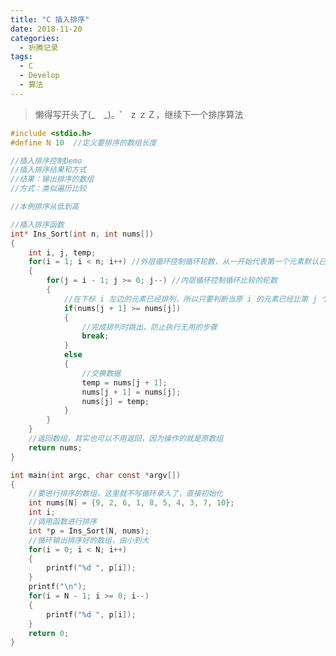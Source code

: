 ```yaml
---
title: "C 插入排序"
date: 2018-11-20
categories:
  - 折腾记录
tags:
  - C
  - Develop
  - 算法
---
```


> 懒得写开头了(\_　\_)。゜ z ｚＺ，继续下一个排序算法

```c
#include <stdio.h>
#define N 10  //定义要排序的数组长度

//插入排序控制Demo
//插入排序结果和方式
//结果：输出排序的数组
//方式：类似遍历比较

//本例排序从低到高

//插入排序函数
int* Ins_Sort(int n, int nums[])
{
    int i, j, temp;
    for(i = 1; i < n; i++) //外层循环控制循环轮数，从一开始代表第一个元素默认已经排序
    {
        for(j = i - 1; j >= 0; j--) //内层循环控制循环比较的轮数
        {
            //在下标 i 左边的元素已经排列，所以只要判断当原 i 的元素已经比第 j 个元素小，即完成此轮排列
            if(nums[j + 1] >= nums[j])
            {
                //完成排列时跳出，防止执行无用的步骤
                break;
            }
            else
            {
                //交换数据
                temp = nums[j + 1];
                nums[j + 1] = nums[j];
                nums[j] = temp;
            }
        }
    }
    //返回数组，其实也可以不用返回，因为操作的就是原数组
    return nums;
}

int main(int argc, char const *argv[])
{
    //要进行排序的数组，这里就不写循环录入了，直接初始化
    int nums[N] = {9, 2, 6, 1, 8, 5, 4, 3, 7, 10};
    int i;
    //调用函数进行排序
    int *p = Ins_Sort(N, nums);
    //循环输出排序好的数组，由小到大
    for(i = 0; i < N; i++)
    {
        printf("%d ", p[i]);
    }
    printf("\n");
    for(i = N - 1; i >= 0; i--)
    {
        printf("%d ", p[i]);
    }
    return 0;
}
```
